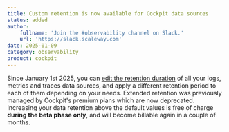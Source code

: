```yaml
---
title: Custom retention is now available for Cockpit data sources
status: added
author:
    fullname: 'Join the #observability channel on Slack.'
    url: 'https://slack.scaleway.com'
date: 2025-01-09
category: observability
product: cockpit
---
```


Since January 1st 2025, you can [edit the retention duration](/observability/cockpit/how-to/change-data-retention/) of all your logs, metrics and traces data sources, and apply a different retention period to each of them depending on your needs. Extended retention was previously managed by Cockpit's premium plans which are now deprecated. Increasing your data retention above the default values is free of charge **during the beta phase only**, and will become billable again in a couple of months.  
